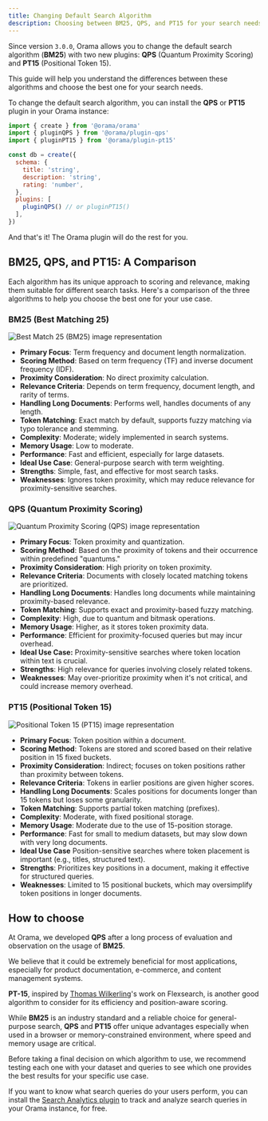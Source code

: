 ```yaml
---
title: Changing Default Search Algorithm
description: Choosing between BM25, QPS, and PT15 for your search needs.
---
```


Since version `3.0.0`, Orama allows you to change the default search algorithm (**BM25**) with two new plugins: **QPS** (Quantum Proximity Scoring) and **PT15** (Positional Token 15).

This guide will help you understand the differences between these algorithms and choose the best one for your search needs.

To change the default search algorithm, you can install the **QPS** or **PT15** plugin in your Orama instance:

```js
import { create } from '@orama/orama'
import { pluginQPS } from '@orama/plugin-qps'
import { pluginPT15 } from '@orama/plugin-pt15'

const db = create({
  schema: {
    title: 'string',
    description: 'string',
    rating: 'number',
  },
  plugins: [
    pluginQPS() // or pluginPT15()
  ],
})
```

And that's it! The Orama plugin will do the rest for you.

## BM25, QPS, and PT15: A Comparison
Each algorithm has its unique approach to scoring and relevance, making them suitable for different search tasks. Here's a comparison of the three algorithms to help you choose the best one for your use case.

### BM25 (Best Matching 25)

<img src="/open-source/search-algorithms/bm25.png" alt="Best Match 25 (BM25) image representation" />

- **Primary Focus**: Term frequency and document length normalization.
- **Scoring Method**: Based on term frequency (TF) and inverse document frequency (IDF).
- **Proximity Consideration**: No direct proximity calculation.
- **Relevance Criteria**: Depends on term frequency, document length, and rarity of terms.
- **Handling Long Documents**: Performs well, handles documents of any length.
- **Token Matching**: Exact match by default, supports fuzzy matching via typo tolerance and stemming.
- **Complexity**: Moderate; widely implemented in search systems.
- **Memory Usage**: Low to moderate.
- **Performance**: Fast and efficient, especially for large datasets.
- **Ideal Use Case**: General-purpose search with term weighting.
- **Strengths**: Simple, fast, and effective for most search tasks.
- **Weaknesses**: Ignores token proximity, which may reduce relevance for proximity-sensitive searches.

### QPS (Quantum Proximity Scoring)

<img src="/open-source/search-algorithms/qps.png" alt="Quantum Proximity Scoring (QPS) image representation" />

- **Primary Focus**: Token proximity and quantization.
- **Scoring Method**: Based on the proximity of tokens and their occurrence within predefined "quantums."
- **Proximity Consideration**: High priority on token proximity.
- **Relevance Criteria**: Documents with closely located matching tokens are prioritized.
- **Handling Long Documents**: Handles long documents while maintaining proximity-based relevance.
- **Token Matching**: Supports exact and proximity-based fuzzy matching.
- **Complexity**: High, due to quantum and bitmask operations.
- **Memory Usage**: Higher, as it stores token proximity data.
- **Performance**: Efficient for proximity-focused queries but may incur overhead.
- **Ideal Use Case:** Proximity-sensitive searches where token location within text is crucial.
- **Strengths**: High relevance for queries involving closely related tokens.
- **Weaknesses**: May over-prioritize proximity when it's not critical, and could increase memory overhead.

### PT15 (Positional Token 15)

<img src="/open-source/search-algorithms/pt15.png" alt="Positional Token 15 (PT15) image representation" />

- **Primary Focus**: Token position within a document.
- **Scoring Method**: Tokens are stored and scored based on their relative position in 15 fixed buckets.
- **Proximity Consideration**: Indirect; focuses on token positions rather than proximity between tokens.
- **Relevance Criteria**: Tokens in earlier positions are given higher scores.
- **Handling Long Documents**: Scales positions for documents longer than 15 tokens but loses some granularity.
- **Token Matching**: Supports partial token matching (prefixes).
- **Complexity**: Moderate, with fixed positional storage.
- **Memory Usage**: Moderate due to the use of 15-position storage.
- **Performance**: Fast for small to medium datasets, but may slow down with very long documents.
- **Ideal Use Case** Position-sensitive searches where token placement is important (e.g., titles, structured text).
- **Strengths**: Prioritizes key positions in a document, making it effective for structured queries.
- **Weaknesses**: Limited to 15 positional buckets, which may oversimplify token positions in longer documents.

## How to choose

At Orama, we developed **QPS** after a long process of evaluation and observation on the usage of **BM25**.

We believe that it could be extremely beneficial for most applications, especially for product documentation, e-commerce, and content management systems.

**PT-15**, inspired by [Thomas Wilkerling](https://github.com/ts-thomas)'s work on Flexsearch, is another good algorithm to consider for its efficiency and position-aware scoring.

While **BM25** is an industry standard and a reliable choice for general-purpose search, **QPS** and **PT15** offer unique advantages especially when used in a browser or memory-constrained environment, where speed and memory usage are critical.

Before taking a final decision on which algorithm to use, we recommend testing each one with your dataset and queries to see which one provides the best results for your specific use case.

If you want to know what search queries do your users perform, you can install the [Search Analytics plugin](/open-source/plugins/plugin-analytics) to track and analyze search queries in your Orama instance, for free.